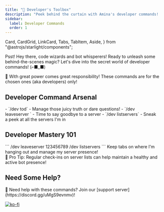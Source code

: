 ```yaml
---
title: "🔧 Developer's Toolbox"
description: "Peek behind the curtain with Amina's developer commands! 🧙‍♂️"
sidebar:
  label: Developer Commands
  order: 1
---
```


  Card,
  CardGrid,
  LinkCard,
  Tabs,
  TabItem,
  Aside,
} from "@astrojs/starlight/components";

Psst! Hey there, code wizards and bot whisperers! Ready to unleash some behind-the-scenes magic? Let's dive into the secret world of developer commands! (⌐■_■)

<Aside type="caution">
  🚨 With great power comes great responsibility! These commands are for the chosen ones (aka developers) only!
</Aside>

## Developer Command Arsenal

<CardGrid>
  <Card title="🎭 Truth or Dare Master" icon="seti:game">
    - `/dev tod` - Manage those juicy truth or dare questions!
  </Card>

  <Card title="🚪 Server Hopper" icon="seti:exit">
    - `/dev leaveserver <serverId>` - Time to say goodbye to a server
  </Card>

  <Card title="🔍 Server Spy" icon="seti:search">
    - `/dev listservers` - Sneak a peek at all the servers I'm in
  </Card>
</CardGrid>

## Developer Mastery 101

<Tabs>
  <TabItem label="Server Management">
    ```
    /dev leaveserver 123456789
    /dev listservers
    ```
    Keep tabs on where I'm hanging out and manage my server presence!
  </TabItem>
</Tabs>

<Aside type="note">
  🌟 Pro Tip: Regular check-ins on server lists can help maintain a healthy and active bot presence!
</Aside>

## Need Some Help?

<Aside type="note">
  💫 Need help with these commands? Join our [support server](https://discord.gg/uMgS9evnmv)!
</Aside>

[![ko-fi](https://ko-fi.com/img/githubbutton_sm.svg)](https://ko-fi.com/vikshan)